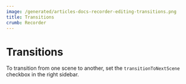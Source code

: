```yaml
---
image: /generated/articles-docs-recorder-editing-transitions.png
title: Transitions
crumb: Recorder
---
```


# Transitions

To transition from one scene to another, set the `transitionToNextScene` checkbox in the right sidebar.
